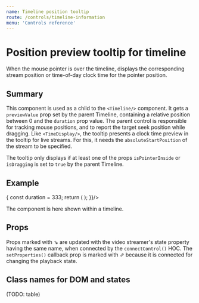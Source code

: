 ```yaml
---
name: Timeline position tooltip
route: /controls/timeline-information
menu: 'Controls reference'
---
```



# Position preview tooltip for timeline

When the mouse pointer is over the timeline, displays the corresponding stream position or time-of-day clock time for the pointer position.

## Summary

This component is used as a child to the `<Timeline/>` component. It gets a `previewValue` prop set by the parent Timeline, containing a relative position between 0 and the `duration` prop value. The parent control is responsible for tracking mouse positions, and to report the target seek position while dragging. Like `<TimeDisplay/>`, the tooltip presents a clock time preview in the tooltip for live streams. For this, it needs the `absoluteStartPosition` of the stream to be specified.

The tooltip only displays if at least one of the props `isPointerInside` or `isDragging` is set to `true` by the parent Timeline.

## Example

<Playground>
  <ShowCase height="20px" render={({ setProperties, position }) => {
    const duration = 333;
    return (
      <Timeline position={position} duration={duration} setProperties={setProperties}>
        <TimelineInformation playMode="ondemand" duration={duration} />
      </Timeline>
    );  
  }}/>
</Playground>

The component is here shown within a timeline.

## Props

<PropsTable of={TimelineInformation} />

Props marked with ⇘ are updated with the video streamer's state property having the same name, when connected by the `connectControl()` HOC. The ︎`setProperties()` callback prop is marked with ︎⇗ because it is connected for changing the playback state.

## Class names for DOM and states

(TODO: table)